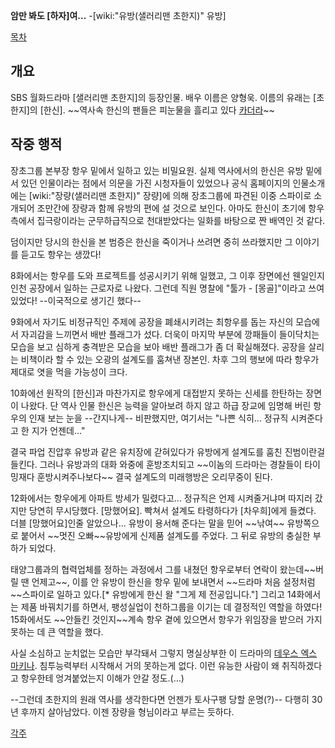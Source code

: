 '''암만 봐도 [하자]여...''' -[wiki:"유방(샐러리맨 초한지)" 유방]

[[목차]]
== 개요 ==
SBS 월화드라마 [샐러리맨 초한지]의 등장인물. 배우 이름은 양형욱. 이름의 유래는 [초한지]의 [한신]. ~~역사속 한신의 팬들은 피눈물을 흘리고 있다 [[카더라]]~~

== 작중 행적 ==
장초그룹 본부장 항우 밑에서 일하고 있는 비밀요원. 실제 역사에서의 한신은 유방 밑에서 있던 인물이라는 점에서 의문을 가진 시청자들이 있었으나 공식 홈페이지의 인물소개에는 [wiki:"장량(샐러리맨 초한지)" 장량]에 의해 장초그룹에 파견된 이중 스파이로 소개되어 조만간에 장량과 함께 유방의 편에 설 것으로 보인다. 아마도 한신이 초기에 항우측에서 집극랑이라는 군무하급직으로 천대받았다는 일화를 바탕으로 짠 배역인 것 같다.

덤이지만 당시의 한신을 본 범증은 한신을 죽이거나 쓰려면 중히 쓰라했지만 그 이야기를 듣고도 항우는 생깠다! 

8화에서는 항우를 도와 프로젝트를 성공시키기 위해 일했고, 그 이후 장면에선 웬일인지 인천 공장에서 일하는 근로자로 나왔다. 그런데 직원 명찰에 "툴가 - [몽골]"이라고 쓰여 있었다! --이국적으로 생기긴 했다--

9화에서 자기도 비정규직인 주제에 공장을 폐쇄시키려는 최항우를 돕는 자신의 모습에서 자괴감을 느끼면서 배반 플래그가 섰다. 더욱이 마지막 부분에 깡패들이 들이닥치는 모습을 보고 심하게 충격받은 모습을 보아 배반 플래그가 좀 더 확실해졌다. 공장을 살리는 비책이라 할 수 있는 오광의 설계도를 훔쳐낸 장본인. 차후 그의 행보에 따라 항우가 제대로 엿을 먹을 가능성이 크다.

10화에선 원작의 [한신]과 마찬가지로 항우에게 대접받지 못하는 신세를 한탄하는 장면이 나왔다. 단 역사 인물 한신은 능력을 알아보려 하지 않고 하급 장교에 임명해 버린 항우의 인재 보는 눈을 --간지나게-- 비판했지만, 여기서는 "나쁜 식히... 정규직 시켜준다고 한 지가 언젠데..."

결국 파업 진압후 유방과 같은 유치장에 갇혀있다가 유방에게 설계도를 훔친 진범이란걸 들킨다. 그러나 유방과의 대화 와중에 훈방조치되고 ~~이놈의 드라마는 경찰들이 타이밍재다 훈방시켜주나보다~~ 결국 설계도의 미래행방은 오리무중이 된다.

12화에서는 항우에게 아파트 방세가 밀렸다고... 정규직은 언제 시켜줄거냐며 따지러 갔지만 당연히 무시당했다. [망했어요]. 빡쳐서 설계도 타령하다가 [차우희]에게 들켰다. 더블 [망했어요]인줄 알았으나... 유방이 용서해 준다는 말을 믿어 ~~낚여~~ 유방쪽으로 붙어서  ~~멋진 오빠~~유방에게 신제품 설계도를 주었다. 그 뒤로 유방의 충실한 부하가 되었다.

태양그룹과의 협력업체를 정하는 과정에서 그를 내쳤던 항우로부터 연락이 왔는데~~버릴 땐 언제고~~, 이를 안 유방이 한신을 항우 밑에 보내면서 ~~드라마 처음 설정처럼~~스파이로 일하고 있다.[* 유방에게 한신 왈 "그게 제 전공입니다."] 그리고 14화에서는 제품 바꿔치기를 하면서, 팽성실업이 천하그룹을 이기는 데 결정적인 역할을 하였다! 15화에서도 ~~안들킨 것인지~~계속 항우 곁에 있으면서 항우가 위임장을 받으러 가지 못하는 데 큰 역할을 했다. 

사실 소심하고 눈치없는 모습만 부각돼서 그렇지 명실상부한 이 드라마의 [[데우스 엑스 마키나]]. 침투능력부터 시작해서 거의 못하는게 없다. 이런 유능한 사람이 왜 취직하겠다고 항우한테 엉겨붙었는지 이해가 안갈 정도.(…)

--그런데 초한지의 원래 역사를 생각한다면 언젠가 토사구팽 당할 운명(?)-- 다행히 30년 후까지 살아남았다. 이젠 장량을 형님이라고 부르는 듯하다.


[[각주]]

